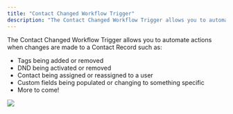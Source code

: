 ```yaml
---
title: "Contact Changed Workflow Trigger"
description: "The Contact Changed Workflow Trigger allows you to automate actions when changes are made to a Contact Record"
---
```


The Contact Changed Workflow Trigger allows you to automate actions when changes are made to a Contact Record such as:

-   Tags being added or removed
-   DND being activated or removed
-   Contact being assigned or reassigned to a user
-   Custom fields being populated or changing to something specific
-   More to come!

![](https://s3.amazonaws.com/cdn.freshdesk.com/data/helpdesk/attachments/production/48120806929/original/cwHzsl-ZW9-bPEfbRMgOiWDRGFbxRLYwuA.png?1626268423)